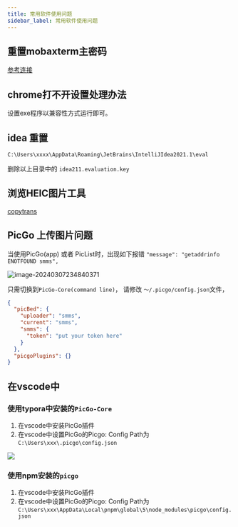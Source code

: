 ```yaml
---
title: 常用软件使用问题
sidebar_label: 常用软件使用问题
---
```


## 重置mobaxterm主密码

[参考连接](https://www.cnblogs.com/johnsonzzz/p/15158499.html)

## chrome打不开设置处理办法

设置exe程序以兼容性方式运行即可。

## idea 重置

`C:\Users\xxxx\AppData\Roaming\JetBrains\IntelliJIdea2021.1\eval`

删除以上目录中的 `idea211.evaluation.key`


## 浏览HEIC图片工具

[copytrans](https://copytrans.studio/copytrans-heic-is-now-part-of-copytrans-studio/)



## PicGo 上传图片问题

当使用PicGo(app) 或者 PicList时，出现如下报错 `"message": "getaddrinfo ENOTFOUND smms",` 

![image-20240307234840371](https://s2.loli.net/2024/03/07/wNRUFiyEqLblzJv.png)



只需切换到`PicGo-Core(command line)`， 请修改 `～/.picgo/config.json`文件，

```json
{
  "picBed": {
    "uploader": "smms",
    "current": "smms",
	"smms": {
      "token": "put your token here"
    }
  },
  "picgoPlugins": {}
}
```

## 在vscode中

### 使用typora中安装的`PicGo-Core`

1. 在vscode中安装PicGo插件
2. 在vscode中设置PicGo的Picgo: Config Path为 `C:\Users\xxx\.picgo\config.json`

![](https://s2.loli.net/2025/09/20/s8rYEGoZlyJe3US.png)

### 使用npm安装的`picgo`

1. 在vscode中安装PicGo插件
2. 在vscode中设置PicGo的Picgo: Config Path为 `C:\Users\xxx\AppData\Local\pnpm\global\5\node_modules\picgo\config.json`

<TailProtocal />
